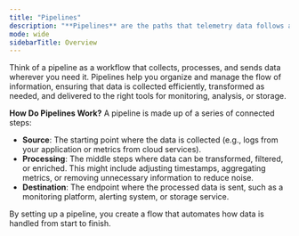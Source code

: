 ```yaml
---
title: "Pipelines"
description: "**Pipelines** are the paths that telemetry data follows as it moves from its source to its destination."
mode: wide
sidebarTitle: Overview
---
```


Think of a pipeline as a workflow that collects, processes, and sends data wherever you need it. Pipelines help you organize and manage the flow of information, ensuring that data is collected efficiently, transformed as needed, and delivered to the right tools for monitoring, analysis, or storage.

**How Do Pipelines Work?**
A pipeline is made up of a series of connected steps:

* **Source**: The starting point where the data is collected (e.g., logs from your application or metrics from cloud services).
* **Processing**: The middle steps where data can be transformed, filtered, or enriched. This might include adjusting timestamps, aggregating metrics, or removing unnecessary information to reduce noise.
* **Destination**: The endpoint where the processed data is sent, such as a monitoring platform, alerting system, or storage service.

By setting up a pipeline, you create a flow that automates how data is handled from start to finish.

